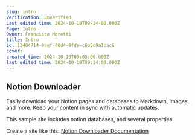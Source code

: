 ```yaml
---
slug: intro
Verification: unverified
Last edited time: 2024-10-19T09-14-00.000Z
Page: Intro
Owner: Francisco Moretti
title: Intro
id: 12404714-9aef-80d4-9fde-c6b5c9a1bac6
cover: 
created_time: 2024-10-19T09:03:00.000Z
last_edited_time: 2024-10-19T09:14:00.000Z
---
```




## **Notion Downloader**


Easily download your Notion pages and databases to Markdown, images, and more. Keep your content in sync with automatic updates.


This sample site includes notion databases, and several properties


Create a site like this: [Notion Downloader Documentation](https://downloader.franciscomoretti.com/)

